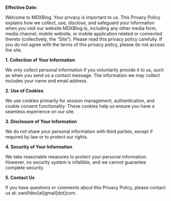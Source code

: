 
**Effective Date:** <CurrentDate />

Welcome to MDXBlog. Your privacy is important to us. This Privacy Policy explains how we collect, use, disclose, and safeguard your information when you visit our website MDXBlog.io, including any other media form, media channel, mobile website, or mobile application related or connected thereto (collectively, the “Site”). Please read this privacy policy carefully. If you do not agree with the terms of this privacy policy, please do not access the site.

**1. Collection of Your Information**

We only collect personal information if you voluntarily provide it to us, such as when you send us a contact message. The information we may collect includes your name and email address.

**2. Use of Cookies**

We use cookies primarily for session management, authentication, and cookie consent functionality. These cookies help us ensure you have a seamless experience on our site.

**3. Disclosure of Your Information**

We do not share your personal information with third parties, except if required by law or to protect our rights.

**4. Security of Your Information**

We take reasonable measures to protect your personal information. However, no security system is infallible, and we cannot guarantee complete security.

**5. Contact Us**

If you have questions or comments about this Privacy Policy, please contact us at: owolfdev[at]gmail[dot]com.
